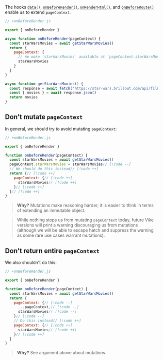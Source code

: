 The hooks [`data()`](/data), [`onBeforeRender()`](/onBeforeRender), [`onRenderHtml()`](/onRenderHtml), and
[`onBeforeRoute()`](/onBeforeRoute) enable us to extend `pageContext`.

```js
// +onBeforeRender.js

export { onBeforeRender }

async function onBeforeRender(pageContext) {
  const starWarsMovies = await getStarWarsMovies()
  return {
    pageContext: {
      // We make `starWarsMovies` available at `pageContext.starWarsMovies`
      starWarsMovies
    }
  }
}

async function getStarWarsMovies() {
  const response = await fetch('https://star-wars.brillout.com/api/films.json')
  const { movies } = await response.json()
  return movies
}
```

## Don't mutate `pageContext`

In general, we should try to avoid mutating `pageContext`:

```js
// +onBeforeRender.js

export { onBeforeRender }

function onBeforeRender(pageContext) {
  const starWarsMovies = await getStarWarsMovies()
  pageContext.starWarsMovies = starWarsMovies// [!code --]
  // We should do this instead// [!code ++]
  return {// [!code ++]
    pageContext: {// [!code ++]
      starWarsMovies// [!code ++]
    }// [!code ++]
  }// [!code ++]
}
```

> **Why?** Mutations make reasoning harder; it is easier to think in terms of extending an immutable object.

> While nothing stops us from mutating `pageContext` today, future Vike versions will print a warning discouraging us from mutations (although we will be able to escape hatch and suppress the warning as some rare use cases warrant mutations).

## Don't return entire `pageContext`

We also shouldn't do this:

```js
// +onBeforeRender.js

export { onBeforeRender }

function onBeforeRender(pageContext) {
  const starWarsMovies = await getStarWarsMovies()
  return {
    pageContext: {// [!code --]
      ...pageContext,// [!code --]
      starWarsMovies// [!code --]
    }// [!code --]
    // Do this instead// [!code ++]
    pageContext: {// [!code ++]
      starWarsMovies// [!code ++]
    }// [!code ++]
  }
}
```

> **Why?** See argument above about mutations.
